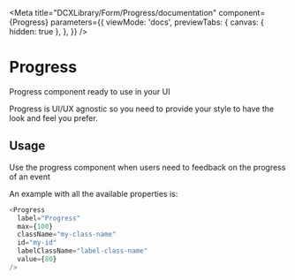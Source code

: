 
<Meta
  title="DCXLibrary/Form/Progress/documentation"
  component={Progress}
  parameters={{
    viewMode: 'docs',
    previewTabs: {
      canvas: { hidden: true },
    },
  }}
/>

# Progress

Progress component ready to use in your UI

Progress is UI/UX agnostic so you need to provide your style to have the look
and feel you prefer.

## Usage

Use the progress component when users need to feedback on the progress of an event

An example with all the available properties is:

```js
<Progress
  label="Progress"
  max={100}
  className="my-class-name"
  id="my-id"
  labelClassName="label-class-name"
  value={80}
/>
```

<Props of={Progress} />
